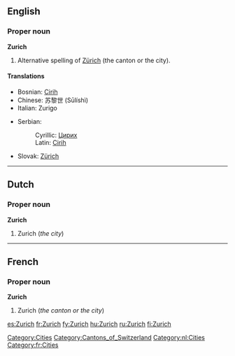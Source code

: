 ==English==
{{wikipedia}}

===Proper noun===
'''Zurich'''

# Alternative spelling of [[Zürich]] (the canton or the city).

====Translations====
{{top}}
*Bosnian: [[Cirih]] {{m}}
*Chinese: 苏黎世 (Sūlíshì) {{m}}
*Italian: Zurigo
{{mid}}
*Serbian:
*:Cyrillic: [[Цирих]] {{m}}
*:Latin: [[Cirih]] {{m}}
*Slovak: [[Zürich]] {{m}}
{{bottom}}

[[Category:Cities]]
[[Category:Cantons_of_Switzerland]]
----

==Dutch==

===Proper noun===
'''Zurich'''

# Zurich (''the city'')
[[Category:nl:Cities]]
----

==French==

===Proper noun===
'''Zurich'''

# Zurich (''the canton or the city'')

[[Category:fr:Cities]]

[[es:Zurich]]
[[fr:Zurich]]
[[fy:Zurich]]
[[hu:Zurich]]
[[ru:Zurich]]
[[fi:Zurich]]